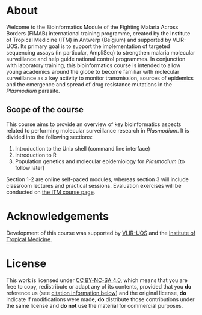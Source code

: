 # About {.unnumbered}

Welcome to the Bioinformatics Module of the Fighting Malaria Across Borders (FiMAB) international training programme, created by the Institute of Tropical Medicine (ITM) in Antwerp (Belgium) and supported by VLIR-UOS. Its primary goal is to support the implementation of targeted sequencing assays (in particular, AmpliSeq) to strengthen malaria molecular surveillance and help guide national control programmes. In conjunction with laboratory training, this bioinformatics course is intended to allow young academics around the globe to become familiar with molecular surveillance as a key activity to monitor transmission, sources of epidemics and the emergence and spread of drug resistance mutations in the _Plasmodium_ parasite.

## Scope of the course

This course aims to provide an overview of key bioinformatics aspects related to performing molecular surveillance research in _Plasmodium_. It is divided into the following sections:

1. Introduction to the Unix shell (command line interface)
2. Introduction to R
3. Population genetics and molecular epidemiology for _Plasmodium_ [to follow later]

Section 1-2 are online self-paced modules, whereas section 3 will include classroom lectures and practical sessions. Evaluation exercises will be conducted on [the ITM course page](https://campus.itg.be/course/view.php?id=217).

# Acknowledgements {.unnumbered}

<!-- This course was made possible thanks to the support of [VLIR-UOS](https://www.vliruos.be) and the [Institute of Tropical Medicine](https://www.itg.be/en). -->

Development of this course was supported by [VLIR-UOS](https://www.vliruos.be) and the [Institute of Tropical Medicine](https://www.itg.be/en).

# License {.unnumbered}

This work is licensed under [CC BY-NC-SA 4.0](https://creativecommons.org/licenses/by-nc-sa/4.0/), which means that you are free to copy, redistribute or adapt any of its contents, provided that you **do** reference us (see [citation information below](...)) and the original license, **do** indicate if modifications were made, **do** distribute those contributions under the same license and **do not** use the material for commercial purposes.
